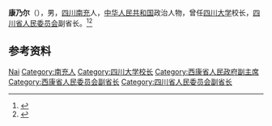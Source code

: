 {{Otheruses|other=名为康乃尔的其他事物|康乃尔}}

'''康乃尔'''（{{bd|1910年||1980年|}}），男，[[四川|四川]][[南充|南充]]人，[[中华人民共和国|中华人民共和国]]政治人物，曾任[[四川大学|四川大学]]校长，[[四川省人民委员会|四川省人民委员会]]副省长。<ref>{{Cite web|title=历任领导|url=http://www.scu.edu.cn/xxgknew/ldjg.htm|accessdate=2020-08-31|work=四川大学|archive-date=2020-06-08|archive-url=https://web.archive.org/web/20200608124357/http://www.scu.edu.cn/xxgknew/ldjg.htm|dead-url=no}}</ref><ref>{{Cite book|title=中华人民共和国职官志|author=何虎生, 李耀东, 向常福主编|publisher=中国社会出版社|year=2003|isbn=9787800883934|location=北京|pages=}}</ref>

== 参考资料 ==
{{reflist}}

{{中国人物小作品}}
{{四川大学}}

{{Authority control}}
{{DEFAULTSORT:Kang康}}
[[Category:康姓|Nai]]
[[Category:南充人|Category:南充人]]
[[Category:四川大学校长|Category:四川大学校长]]
[[Category:西康省人民政府副主席|Category:西康省人民政府副主席]]
[[Category:西康省人民委员会副省长|Category:西康省人民委员会副省长]]
[[Category:四川省人民委员会副省长|Category:四川省人民委员会副省长]]